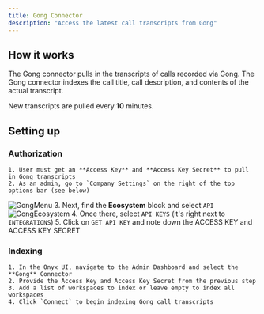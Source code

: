 ```yaml
---
title: Gong Connector
description: "Access the latest call transcripts from Gong"
---
```


## How it works

The Gong connector pulls in the transcripts of calls recorded via Gong. The Gong connector indexes the
call title, call description, and contents of the actual transcript.

New transcripts are pulled every **10** minutes.

## Setting up

### Authorization

    1. User must get an **Access Key** and **Access Key Secret** to pull in Gong transcripts
    2. As an admin, go to `Company Settings` on the right of the top options bar (see below)

![GongMenu](/assets/images/connectors/gong/GongMenu.png) 3. Next, find the **Ecosystem** block and select `API`
![GongEcosystem](/assets/images/connectors/gong/GongEcosystem.png) 4. Once there, select `API KEYS` (it's right next to `INTEGRATIONS`) 5. Click on `GET API KEY` and note down the ACCESS KEY and ACCESS KEY SECRET

### Indexing

    1. In the Onyx UI, navigate to the Admin Dashboard and select the **Gong** Connector
    2. Provide the Access Key and Access Key Secret from the previous step
    3. Add a list of workspaces to index or leave empty to index all workspaces
    4. Click `Connect` to begin indexing Gong call transcripts

